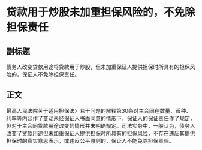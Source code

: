 # 贷款用于炒股未加重担保风险的，不免除担保责任
## 副标题
债务人改变贷款用途将贷款用于炒股，但未加重保证人提供担保时所具有的担保风险的，保证人不免除担保责任。
## 正文
最高人民法院关于适用担保法〉若干问题的解释第30条对主合同在数量、币种、利率等内容作了变动未经保证人书面同意的情形下，保证人的保证责任作了规定，但对于主合同贷款用途改变的情形并未明确规定。司法实务中，一般认为，债务人改变了贷款用途但未加重保证人提供担保时所具有的担保风险，不存在违反其提供担保时的真实意思表示，或违反公平原则的，保证人不能免除担保责任。